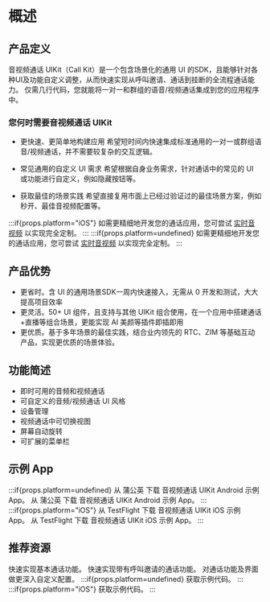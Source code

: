 # 概述

## 产品定义

音视频通话 UIKit（Call Kit）是一个包含场景化的通用 UI 的SDK，且能够针对各种UI及功能自定义调整，从而快速实现从呼叫邀请、通话到挂断的全流程通话能力。
仅需几行代码，您就能将一对一和群组的语音/视频通话集成到您的应用程序中。


### 您何时需要音视频通话 UIKit

- 更快速、更简单地构建应用
希望短时间内快速集成标准通用的一对一或群组语音/视频通话，并不需要较复杂的交互逻辑。

- 常见通用的自定义 UI 需求
希望根据自身业务需求，针对通话中的常见的 UI 或功能进行自定义，例如隐藏按钮等。

- 获取最佳的场景实践
希望直接复用市面上已经过验证过的最佳场景方案，例如秒开、最佳音视频配置等。

:::if{props.platform="iOS"}
如需更精细地开发您的通话应用，您可尝试 [实时音视频](https://doc-zh.zego.im/article/overview?key=ExpressVideoSDK&platform=ios&language=objective-c) 以实现完全定制。
:::
:::if{props.platform=undefined}
如需更精细地开发您的通话应用，您可尝试 [实时音视频](https://doc-zh.zego.im/article/overview?key=ExpressVideoSDK&platform=android&language=Java) 以实现完全定制。
:::

## 产品优势
- 更省时。含 UI 的通用场景SDK一周内快速接入，无需从 0 开发和测试，大大提高项目效率
- 更灵活。50+ UI 组件，且支持与其他 UIKit 组合使用，在一个应用中搭建通话+直播等组合场景，更能实现 AI 美颜等插件即插即用
- 更优质。基于多年场景的最佳实践，结合业内领先的 RTC、ZIM 等基础互动产品，实现更优质的场景体验。

## 功能简述

- 即时可用的音频和视频通话
- 可自定义的音频/视频通话 UI 风格
- 设备管理
- 视频通话中可切换视图
- 屏幕自动旋转
- 可扩展的菜单栏

## 示例 App

<CardGroup cols={2}>
:::if{props.platform=undefined}
<Card title="蒲公英（在线呼叫）" href="https://www.pgyer.com/5xYLmvGY" target="_blank">
  从 蒲公英 下载 音视频通话 UIKit Android 示例 App。
</Card>
<Card title="蒲公英（含离线呼叫）" href="https://www.pgyer.com/YpBC"  target="_blank">
  从 蒲公英 下载 音视频通话 UIKit Android 示例 App。
</Card>
:::
:::if{props.platform="iOS"}
  <Card title="TestFlight（无VoIP）" href="https://testflight.apple.com/join/orQ0uQzj"  target="_blank">
  从 TestFlight 下载 音视频通话 UIKit iOS 示例 App。
</Card>
<Card title="TestFlight（含VoIP）" href="https://testflight.apple.com/join/n558aDbS"  target="_blank">
  从 TestFlight 下载 音视频通话 UIKit iOS 示例 App。
</Card>
:::
</CardGroup>



## 推荐资源

<CardGroup cols={2}>
<Card title="快速开始（基本通话）" href="./Quick%20start.mdx">
快速实现基本通话功能。
</Card>
<Card title="快速开始（包含呼叫邀请）"  href="./Quick%20start%20(with%20call%20invitation).mdx">
快速实现带有呼叫邀请的通话功能。
</Card>
<Card title="自定义通话"  href="./Calling%20config/Overview.mdx">
对通话功能及界面做更深入自定义配置。
</Card>
:::if{props.platform=undefined}
<Card title="示例代码"  href="https://github.com/ZEGOCLOUD/zego_uikit_prebuilt_call_example_android" target="_blank">
获取示例代码。
</Card>
:::
:::if{props.platform="iOS"}
<Card title="示例代码"  href="https://github.com/ZEGOCLOUD/zego_uikit_prebuilt_call_example_ios" target="_blank">
获取示例代码。
</Card>
:::
</CardGroup>
